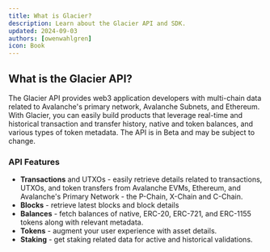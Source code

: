 ```yaml
---
title: What is Glacier?
description: Learn about the Glacier API and SDK.
updated: 2024-09-03
authors: [owenwahlgren]
icon: Book
---
```


## What is the Glacier API?

The Glacier API provides web3 application developers with multi-chain data related to Avalanche's primary network, Avalanche Subnets, and Ethereum. With Glacier, you can easily build products that leverage real-time and historical transaction and transfer history, native and token balances, and various types of token metadata. The API is in Beta and may be subject to change.

### API Features
- **Transactions** and UTXOs - easily retrieve details related to transactions, UTXOs, and token transfers from Avalanche EVMs, Ethereum, and Avalanche's Primary Network - the P-Chain, X-Chain and C-Chain.
- **Blocks** - retrieve latest blocks and block details
- **Balances** - fetch balances of native, ERC-20, ERC-721, and ERC-1155 tokens along with relevant metadata.
- **Tokens** - augment your user experience with asset details.
- **Staking** - get staking related data for active and historical validations.